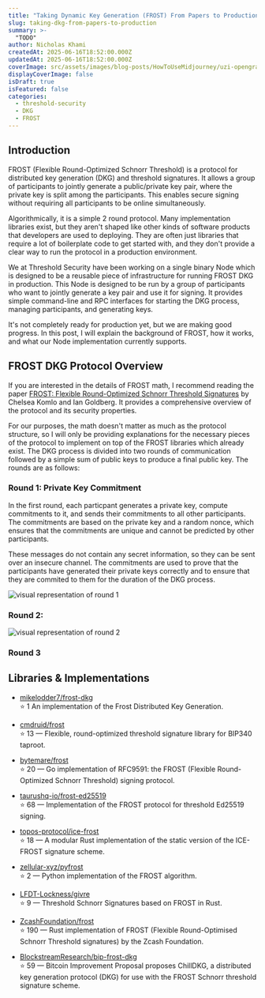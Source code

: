 ```yaml
---
title: "Taking Dynamic Key Generation (FROST) From Papers to Production"
slug: taking-dkg-from-papers-to-production
summary: >-
  "TODO"
author: Nicholas Khami
createdAt: 2025-06-16T18:52:00.000Z
updatedAt: 2025-06-16T18:52:00.000Z
coverImage: src/assets/images/blog-posts/HowToUseMidjourney/uzi-opengraph.png
displayCoverImage: false
isDraft: true
isFeatured: false
categories:
  - threshold-security
  - DKG
  - FROST
---
```


## Introduction

FROST (Flexible Round-Optimized Schnorr Threshold) is a protocol for distributed key generation (DKG) and threshold signatures. It allows a group of participants to jointly generate a public/private key pair, where the private key is split among the participants. This enables secure signing without requiring all participants to be online simultaneously.

Algorithmically, it is a simple 2 round protocol. Many implementation libraries exist, but they aren't shaped like other kinds of software products that developers are used to deploying. They are often just libraries that require a lot of boilerplate code to get started with, and they don't provide a clear way to run the protocol in a production environment.

We at Threshold Security have been working on a single binary Node which is designed to be a reusable piece of infrastructure for running FROST DKG in production. This Node is designed to be run by a group of participants who want to jointly generate a key pair and use it for signing. It provides simple command-line and RPC interfaces for starting the DKG process, managing participants, and generating keys.

It's not completely ready for production yet, but we are making good progress. In this post, I will explain the background of FROST, how it works, and what our Node implementation currently supports.

## FROST DKG Protocol Overview

If you are interested in the details of FROST math, I recommend reading the paper [FROST: Flexible Round-Optimized Schnorr Threshold Signatures](https://eprint.iacr.org/2020/852.pdf) by Chelsea Komlo and Ian Goldberg. It provides a comprehensive overview of the protocol and its security properties.

For our purposes, the math doesn't matter as much as the protocol structure, so I will only be providing explanations for the necessary pieces of the protocol to implement on top of the FROST libraries which already exist. The DKG process is divided into two rounds of communication followed by a simple sum of public keys to produce a final public key. The rounds are as follows:

### Round 1: Private Key Commitment

In the first round, each particpant generates a private key, compute commitments to it, and sends their commitments to all other participants. The commitments are based on the private key and a random nonce, which ensures that the commitments are unique and cannot be predicted by other participants.

These messages do not contain any secret information, so they can be sent over an insecure channel. The commitments are used to prove that the participants have generated their private keys correctly and to ensure that they are commited to them for the duration of the DKG process.

![visual representation of round 1](/src/assets/images/blog-posts/TakingDKGFromPapersToProduction/dkg-stage-1.png)

### Round 2:

![visual representation of round 2](/src/assets/images/blog-posts/TakingDKGFromPapersToProduction/dkg-stage-2.png)

### Round 3

## Libraries & Implementations

- [mikelodder7/frost-dkg](https://github.com/mikelodder7/frost-dkg)  
  ⭐ 1 An implementation of the Frost Distributed Key Generation.

- [cmdruid/frost](https://github.com/cmdruid/frost)  
  ⭐ 13 — Flexible, round-optimized threshold signature library for BIP340 taproot.

- [bytemare/frost](https://github.com/bytemare/frost)  
  ⭐ 20 — Go implementation of RFC9591: the FROST (Flexible Round-Optimized Schnorr Threshold) signing protocol.

- [taurushq-io/frost-ed25519](https://github.com/taurushq-io/frost-ed25519)  
  ⭐ 68 — Implementation of the FROST protocol for threshold Ed25519 signing.

- [topos-protocol/ice-frost](https://github.com/topos-protocol/ice-frost)  
  ⭐ 18 — A modular Rust implementation of the static version of the ICE-FROST signature scheme.

- [zellular-xyz/pyfrost](https://github.com/zelular-xyz/pyfrost)  
  ⭐ 2 — Python implementation of the FROST algorithm.

- [LFDT-Lockness/givre](https://github.com/LFDT-Lockness/givre)  
  ⭐ 9 — Threshold Schnorr Signatures based on FROST in Rust.

- [ZcashFoundation/frost](https://github.com/ZcashFoundation/frost)  
  ⭐ 190 — Rust implementation of FROST (Flexible Round-Optimised Schnorr Threshold signatures) by the Zcash Foundation.

- [BlockstreamResearch/bip-frost-dkg](https://github.com/BlockstreamResearch/bip-frost-dkg)  
  ⭐ 59 — Bitcoin Improvement Proposal proposes ChillDKG, a distributed key generation protocol (DKG) for use with the FROST Schnorr threshold signature scheme.
